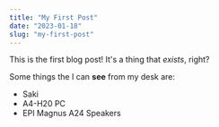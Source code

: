 ```yaml
---
title: "My First Post"
date: "2023-01-18"
slug: "my-first-post"
---
```


This is the first blog post!  It's a thing that *exists*, right?

Some things the I can **see** from my desk are:
- Saki
- A4-H20 PC
- EPI Magnus A24 Speakers